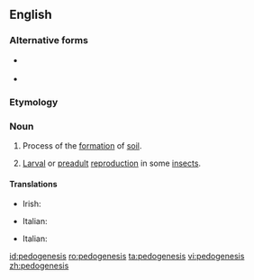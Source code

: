==English==

===Alternative forms===
* {{l|en|paedogenesis}} {{qualifier|biology|British}}
* {{l|en|pædogenesis}} {{qualifier|biology|mainly British}}

===Etymology===
{{confix|pedo|genesis}}

===Noun===
{{wikipedia}}
{{en-noun|-}}

# {{geology}} Process of the [[formation]] of [[soil]].
# {{biology}} [[larval|Larval]] or [[preadult]] [[reproduction]] in some [[insect]]s.

====Translations====
{{trans-top|geology:process of the formation of soil}}
* Irish: {{t|ga|peidigineas|m}}
{{trans-mid}}
* Italian: {{t|it|pedogenesi|f}}
{{trans-bottom}}

{{trans-top|biology:larval or preadult reproduction in some insects}}
* Italian: {{t|it|pedogenesi|f}}
{{trans-mid}}
{{trans-bottom}}

[[id:pedogenesis]]
[[ro:pedogenesis]]
[[ta:pedogenesis]]
[[vi:pedogenesis]]
[[zh:pedogenesis]]